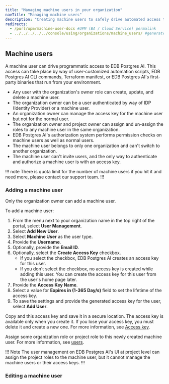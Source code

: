 ```yaml
---
title: "Managing machine users in your organization"
navTitle: "Managing machine users"
description: "Creating machine users to safely drive automated access to EDB Postgres AI"
redirects:
  - /purl/upm/machine-user-docs #UPM (BA / Cloud Service) permalink
  - ../../../../../console/using/organizations/machine_users/ #generated for docs/hm/release-1.2
---
```


## Machine users

A machine user can drive programmatic access to EDB Postgres AI. 
This access can take place by way of user-customized automation scripts, EDB Postgres AI CLI commands, Terraform manifest, or EDB Postgres AI's first-party binaries that run from your environment.

- Any user with the organization's owner role can create, update, and delete a machine user.
- The organization owner can be a user authenticated by way of IDP (Identity Provider) or a machine user.
- An organization owner can manage the access key for the machine user but not for the normal user.
- The organization owner and project owner can assign and un-assign the roles to any machine user in the same organization.
- EDB Postgres AI's authorization system performs permission checks on machine users as well as normal users.
- The machine user belongs to only one organization and can't switch to another organization.
- The machine user can't invite users, and the only way to authenticate and authorize a machine user is with an access key.

!!! note
There is quota limit for the number of machine users if you hit it and need more, please contact our support team.
!!!

### Adding a machine user

Only the organization owner can add a machine user.

To add a machine user:

1. From the menu next to your organization name in the top right of the portal, select **User Management**.
1. Select **Add New User**.
1. Select **Machine User** as the user type.
1. Provide the **Username**.
1. Optionally, provide the **Email ID**.
1. Optionally, select the **Create Access Key** checkbox. 
    - If you select the checkbox, EDB Postgres AI creates an access key for this user.
    - If you don't select the checkbox, no access key is created while adding this user. You can create the access key for this user from the user's home page later.
1. Provide the **Access Key Name**.
1. Select a value for **Expires in (1-365 Day/s)** field to set the lifetime of the access key.
1. To save the settings and provide the generated access key for the user, select **Add User**. 

Copy and this access key and save it in a secure location. The access key is available only when you create it. If you lose your access key, you must delete it and create a new one. For more information, see [Access key](/edb-postgres-ai/cloud-service/using_the_api/access_key/).

Assign some organization role or project role to this newly created machine user. For more information, see [users](users).

!!! Note
The user management on EDB Postgres AI's UI at project level can assign the project roles to the machine user, but it cannot manage the machine users or their access keys.
!!!

### Editing a machine user

